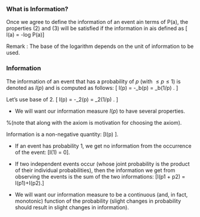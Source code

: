 ### What is Information?
Once we agree to define the information of an event ain terms of P(a), the properties (2) and (3) will be satisfied if the information in ais defined as
\[ I(a) = -log P(a)\]

 Remark : The base of the logarithm depends on the unit of information to be used.


### Information

The information of an event that has a probability of $p$ (with $\leq p \leq 1$) is denoted as $I(p)$ and is computed as follows:
\[
I(p) = -\mathrm{log}_b(p) = \mathrm{log}_b(1/p)   .
\]

Let's use base of 2.
\[
I(p) = -\mathrm{log}_2(p) = \mathrm{log}_2(1/p)   .
\]


* We will want our information measure $I(p)$ to have several properties.

%(note that along with the axiom is motivation for choosing the axiom).
 \item Information is a non-negative quantity:
\[I(p) \geq 0\]. 


*  If an event has probability 1, we get no
information from the occurrence of the event: \[I(1) = 0\]. 

*  If
two independent events occur (whose joint probability is the
product of their individual probabilities), then the information
we get from observing the events is the sum of the two
informations: \[I(p1 + p2) = I(p1)+I(p2).\]

*  We will want our information measure to be a continuous
(and, in fact, monotonic) function of the probability (slight
changes in probability should result in slight changes in
information).
